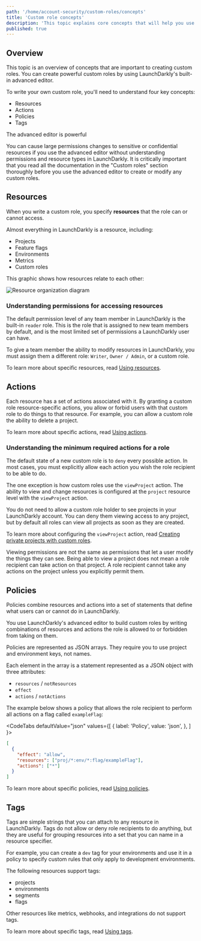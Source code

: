 ```yaml
---
path: '/home/account-security/custom-roles/concepts'
title: 'Custom role concepts'
description: 'This topic explains core concepts that will help you use custom roles.'
published: true
---
```


## Overview

This topic is an overview of concepts that are important to creating custom roles. You can create powerful custom roles by using LaunchDarkly's built-in advanced editor.

To write your own custom role, you'll need to understand four key concepts:

* Resources
* Actions
* Policies
* Tags

<Callout intent="alert">
<CalloutTitle>The advanced editor is powerful</CalloutTitle>
<CalloutDescription>

You can cause large permissions changes to sensitive or confidential resources if you use the advanced editor without understanding permissions and resource types in LaunchDarkly. It is critically important that you read all the documentation in the "Custom roles" section thoroughly before you use the advanced editor to create or modify any custom roles.

</CalloutDescription>
</Callout>

## Resources

When you write a custom role, you specify **resources** that the role can or cannot access. 

Almost everything in LaunchDarkly is a resource, including:

- Projects
- Feature flags
- Environments
- Metrics
- Custom roles

This graphic shows how resources relate to each other:

![Resource organization diagram](../../../../images/resource-organization.png) 

### Understanding permissions for accessing resources

The default permission level of any team member in LaunchDarkly is the built-in `reader` role. This is the role that is assigned to new team members by default, and is the most limited set of permissions a LaunchDarkly user can have. 

To give a team member the ability to modify resources in LaunchDarkly, you must assign them a different role: `Writer`, `Owner / Admin`, or a custom role.

To learn more about specific resources, read [Using resources](/home/account-security/custom-roles/resources).

## Actions

Each resource has a set of actions associated with it. By granting a custom role resource-specific actions, you allow or forbid users with that custom role to do things to that resource. For example, you can allow a custom role the ability to delete a project.

To learn more about specific actions, read [Using actions](/home/account-security/custom-roles/actions).

### Understanding the minimum required actions for a role

The default state of a new custom role is to `deny` every possible action. In most cases, you must explicitly allow each action you wish the role recipient to be able to do.

The one exception is how custom roles use the `viewProject` action. The ability to view and change resources is configured at the `project` resource level with the `viewProject` action. 

You do not need to allow a custom role holder to see projects in your LaunchDarkly account. You can deny them viewing access to any project, but by default all roles can view all projects as soon as they are created.

To learn more about configuring the `viewProject` action, read [Creating private projects with custom roles](/home/account-security/custom-roles/private-projects).

Viewing permissions are not the same as permissions that let a user modify the things they can see. Being able to view a project does not mean a role recipient can take action on that project. A role recipient cannot take any actions on the project unless you explicitly permit them.

## Policies

Policies combine resources and actions into a set of statements that define what users can or cannot do in LaunchDarkly.

You use LaunchDarkly's advanced editor to build custom roles by writing combinations of resources and actions the role is allowed to or forbidden from taking on them.

Policies are represented as JSON arrays. They require you to use project and environment keys, not names. 

Each element in the array is a statement represented as a JSON object with three attributes:

* `resources` / `notResources`
* `effect` 
* `actions` / `notActions`

The example below shows a policy that allows the role recipient to perform all actions on a flag called `exampleFlag`:

<CodeTabs
  defaultValue="json"
  values={[
    { label: 'Policy', value: 'json', },
  ]
}>

<CodeTabItem value="json">

```json
[ 
  {
    "effect": "allow",
    "resources": ["proj/*:env/*:flag/exampleFlag"],
    "actions": ["*"]
  }
]  
```

</CodeTabItem>
</CodeTabs>

To learn more about specific policies, read [Using policies](/home/account-security/custom-roles/policies).

## Tags

Tags are simple strings that you can attach to any resource in LaunchDarkly. Tags do not allow or deny role recipients to do anything, but they are useful for grouping resources into a set that you can name in a resource specifier.

For example, you can create a `dev` tag for your environments and use it in a policy to specify custom rules that only apply to development environments.

The following resources support tags:

- projects
- environments
- segments
- flags

Other resources like metrics, webhooks, and integrations do not support tags.

To learn more about specific tags, read [Using tags](/home/account-security/custom-roles/tags).